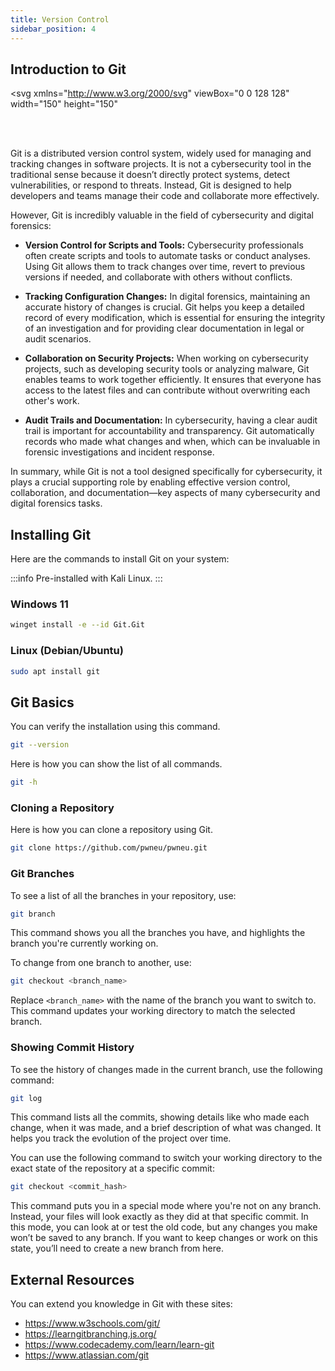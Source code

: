 ```yaml
---
title: Version Control
sidebar_position: 4
---
```


## Introduction to Git

<svg
  xmlns="http://www.w3.org/2000/svg"
  viewBox="0 0 128 128"
  width="150"
  height="150"
>
  <path
    fill="#F34F29"
    d="M124.737 58.378L69.621 3.264c-3.172-3.174-8.32-3.174-11.497 0L46.68 14.71l14.518 14.518c3.375-1.139 7.243-.375 9.932 2.314 2.703 2.706 3.461 6.607 2.294 9.993l13.992 13.993c3.385-1.167 7.292-.413 9.994 2.295 3.78 3.777 3.78 9.9 0 13.679a9.673 9.673 0 01-13.683 0 9.677 9.677 0 01-2.105-10.521L68.574 47.933l-.002 34.341a9.708 9.708 0 012.559 1.828c3.778 3.777 3.778 9.898 0 13.683-3.779 3.777-9.904 3.777-13.679 0-3.778-3.784-3.778-9.905 0-13.683a9.65 9.65 0 013.167-2.11V47.333a9.581 9.581 0 01-3.167-2.111c-2.862-2.86-3.551-7.06-2.083-10.576L41.056 20.333 3.264 58.123a8.133 8.133 0 000 11.5l55.117 55.114c3.174 3.174 8.32 3.174 11.499 0l54.858-54.858a8.135 8.135 0 00-.001-11.501z"
  />
</svg>

<br />
<br />

Git is a distributed version control system, widely used for managing and tracking changes in software projects. It is not a cybersecurity tool in the traditional sense because it doesn’t directly protect systems, detect vulnerabilities, or respond to threats. Instead, Git is designed to help developers and teams manage their code and collaborate more effectively.

However, Git is incredibly valuable in the field of cybersecurity and digital forensics:

- **Version Control for Scripts and Tools:** Cybersecurity professionals often create scripts and tools to automate tasks or conduct analyses. Using Git allows them to track changes over time, revert to previous versions if needed, and collaborate with others without conflicts.

- **Tracking Configuration Changes:** In digital forensics, maintaining an accurate history of changes is crucial. Git helps you keep a detailed record of every modification, which is essential for ensuring the integrity of an investigation and for providing clear documentation in legal or audit scenarios.

- **Collaboration on Security Projects:** When working on cybersecurity projects, such as developing security tools or analyzing malware, Git enables teams to work together efficiently. It ensures that everyone has access to the latest files and can contribute without overwriting each other's work.

- **Audit Trails and Documentation:** In cybersecurity, having a clear audit trail is important for accountability and transparency. Git automatically records who made what changes and when, which can be invaluable in forensic investigations and incident response.

In summary, while Git is not a tool designed specifically for cybersecurity, it plays a crucial supporting role by enabling effective version control, collaboration, and documentation—key aspects of many cybersecurity and digital forensics tasks.

## Installing Git

Here are the commands to install Git on your system:

:::info
Pre-installed with Kali Linux.
:::

### Windows 11

```bash
winget install -e --id Git.Git
```

### Linux (Debian/Ubuntu)

```bash
sudo apt install git
```

## Git Basics

You can verify the installation using this command.

```bash
git --version
```

Here is how you can show the list of all commands.

```bash
git -h
```

### Cloning a Repository

Here is how you can clone a repository using Git.

```bash
git clone https://github.com/pwneu/pwneu.git
```

### Git Branches

To see a list of all the branches in your repository, use:

```bash
git branch
```

This command shows you all the branches you have, and highlights the branch you're currently working on.

To change from one branch to another, use:

```bash
git checkout <branch_name>
```

Replace `<branch_name>` with the name of the branch you want to switch to. This command updates your working directory to match the selected branch.

### Showing Commit History

To see the history of changes made in the current branch, use the following command:

```bash
git log
```

This command lists all the commits, showing details like who made each change, when it was made, and a brief description of what was changed. It helps you track the evolution of the project over time.

You can use the following command to switch your working directory to the exact state of the repository at a specific commit:

```bash
git checkout <commit_hash>
```

This command puts you in a special mode where you're not on any branch. Instead, your files will look exactly as they did at that specific commit. In this mode, you can look at or test the old code, but any changes you make won’t be saved to any branch. If you want to keep changes or work on this state, you’ll need to create a new branch from here.

## External Resources

You can extend you knowledge in Git with these sites:

- https://www.w3schools.com/git/
- https://learngitbranching.js.org/
- https://www.codecademy.com/learn/learn-git
- https://www.atlassian.com/git
